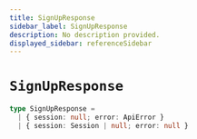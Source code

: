 ```yaml
---
title: SignUpResponse
sidebar_label: SignUpResponse
description: No description provided.
displayed_sidebar: referenceSidebar
---
```


# `SignUpResponse`

```ts
type SignUpResponse =
  | { session: null; error: ApiError }
  | { session: Session | null; error: null }
```
